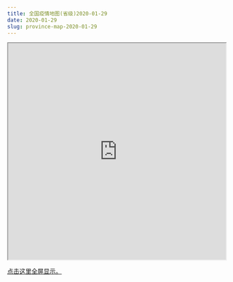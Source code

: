 ```yaml
---
title: 全国疫情地图(省级)2020-01-29
date: 2020-01-29
slug: province-map-2020-01-29
---
```


<iframe seamless src="https://pzhaonet.github.io/ncov/leaflet/leafmap-province-2020-01-29.html" width="100%" height="500"></iframe>

[点击这里全屏显示。](https://pzhaonet.github.io/ncov/leaflet/leafmap-province-2020-01-29.html)

